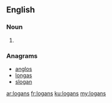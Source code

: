 ==English==

===Noun===
{{head|en|plural}}

# {{plural of|logan|lang=en}}

===Anagrams===
* [[anglos#English|anglos]]
* [[longas#English|longas]]
* [[slogan#English|slogan]]

[[ar:logans]]
[[fr:logans]]
[[ku:logans]]
[[my:logans]]